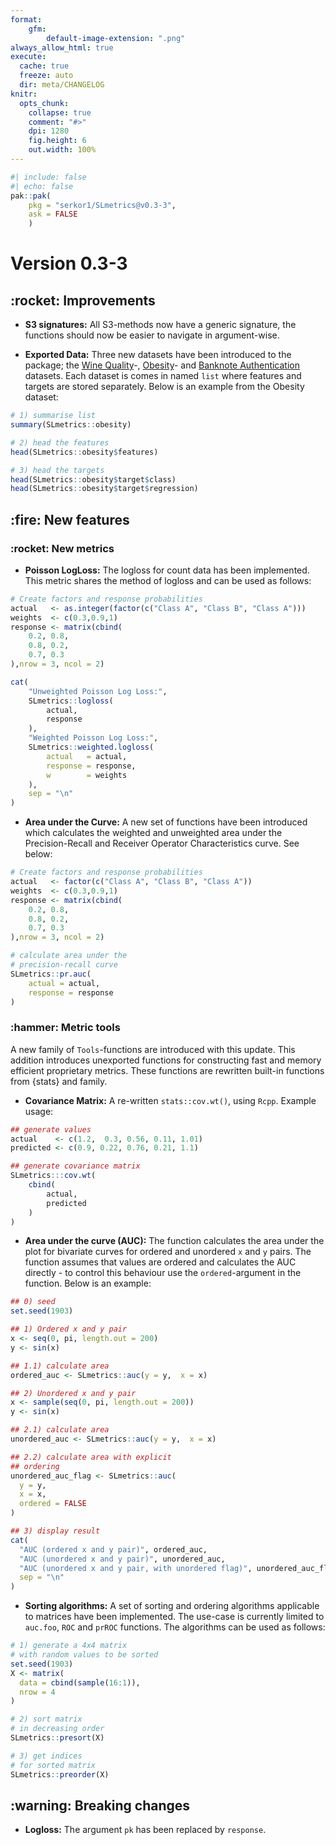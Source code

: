 ```yaml
---
format:
    gfm:
        default-image-extension: ".png"
always_allow_html: true
execute:
  cache: true
  freeze: auto
  dir: meta/CHANGELOG
knitr:
  opts_chunk:
    collapse: true
    comment: "#>"
    dpi: 1280
    fig.height: 6
    out.width: 100%
---
```


```r
#| include: false
#| echo: false
pak::pak(
    pkg = "serkor1/SLmetrics@v0.3-3", 
    ask = FALSE
    )
```

# Version 0.3-3

## :rocket: Improvements

* **S3 signatures:** All S3-methods now have a generic signature, the functions should now be easier to navigate in  argument-wise.

* **Exported Data:** Three new datasets have been introduced to the package; the [Wine Quality](https://archive.ics.uci.edu/dataset/186/wine+quality)-, [Obesity](https://archive.ics.uci.edu/dataset/544/estimation+of+obesity+levels+based+on+eating+habits+and+physical+condition)- and [Banknote Authentication](https://archive.ics.uci.edu/dataset/267/banknote+authentication) datasets. Each dataset is comes in named `list` where features and targets are stored separately. Below is an example from the Obesity dataset:

```r
# 1) summarise list
summary(SLmetrics::obesity)

# 2) head the features
head(SLmetrics::obesity$features)

# 3) head the targets
head(SLmetrics::obesity$target$class)
head(SLmetrics::obesity$target$regression)
```

## :fire: New features

### :rocket: New metrics

* **Poisson LogLoss:** The logloss for count data has been implemented. This metric shares the method of logloss and can be used as follows:

```r
# Create factors and response probabilities
actual   <- as.integer(factor(c("Class A", "Class B", "Class A")))
weights  <- c(0.3,0.9,1) 
response <- matrix(cbind(
    0.2, 0.8,
    0.8, 0.2,
    0.7, 0.3
),nrow = 3, ncol = 2)

cat(
    "Unweighted Poisson Log Loss:",
    SLmetrics::logloss(
        actual,
        response
    ),
    "Weighted Poisson Log Loss:",
    SLmetrics::weighted.logloss(
        actual   = actual,
        response = response,
        w        = weights
    ),
    sep = "\n"
)
```

* **Area under the Curve:** A new set of functions have been introduced which calculates the weighted and unweighted area under the Precision-Recall and Receiver Operator Characteristics curve. See below:

```r
# Create factors and response probabilities
actual   <- factor(c("Class A", "Class B", "Class A"))
weights  <- c(0.3,0.9,1) 
response <- matrix(cbind(
    0.2, 0.8,
    0.8, 0.2,
    0.7, 0.3
),nrow = 3, ncol = 2)

# calculate area under the 
# precision-recall curve
SLmetrics::pr.auc(
    actual = actual,
    response = response
)
```

### :hammer: Metric tools

A new family of `Tools`-functions are introduced with this update. This addition introduces unexported functions for constructing fast and memory efficient proprietary metrics. These functions are rewritten built-in functions from {stats} and family.

* **Covariance Matrix:** A re-written `stats::cov.wt()`, using `Rcpp`. Example usage:

```r
## generate values
actual    <- c(1.2,  0.3, 0.56, 0.11, 1.01)
predicted <- c(0.9, 0.22, 0.76, 0.21, 1.1) 

## generate covariance matrix
SLmetrics:::cov.wt(
    cbind(
        actual,
        predicted
    )
)
```

* **Area under the curve (AUC):** The function calculates the area under the plot for bivariate curves for ordered and unordered `x` and `y` pairs. The function assumes that values are ordered and calculates the AUC directly - to control this behaviour use the `ordered`-argument in the function. Below is an example:

```r
## 0) seed
set.seed(1903)

## 1) Ordered x and y pair
x <- seq(0, pi, length.out = 200)
y <- sin(x)

## 1.1) calculate area
ordered_auc <- SLmetrics::auc(y = y,  x = x)

## 2) Unordered x and y pair
x <- sample(seq(0, pi, length.out = 200))
y <- sin(x)

## 2.1) calculate area
unordered_auc <- SLmetrics::auc(y = y,  x = x)

## 2.2) calculate area with explicit
## ordering
unordered_auc_flag <- SLmetrics::auc(
  y = y,
  x = x,
  ordered = FALSE
)

## 3) display result
cat(
  "AUC (ordered x and y pair)", ordered_auc,
  "AUC (unordered x and y pair)", unordered_auc,
  "AUC (unordered x and y pair, with unordered flag)", unordered_auc_flag,
  sep = "\n"
)
```

* **Sorting algorithms:** A set of sorting and ordering algorithms applicable to matrices have been implemented. The use-case is currently limited to `auc.foo`, `ROC` and `prROC` functions. The algorithms can be used as follows:

```r
# 1) generate a 4x4 matrix
# with random values to be sorted
set.seed(1903)
X <- matrix(
  data = cbind(sample(16:1)),
  nrow = 4
)

# 2) sort matrix
# in decreasing order
SLmetrics::presort(X)

# 3) get indices 
# for sorted matrix
SLmetrics::preorder(X)
```

## :warning: Breaking changes

* **Logloss:** The argument `pk` has been replaced by `response`.